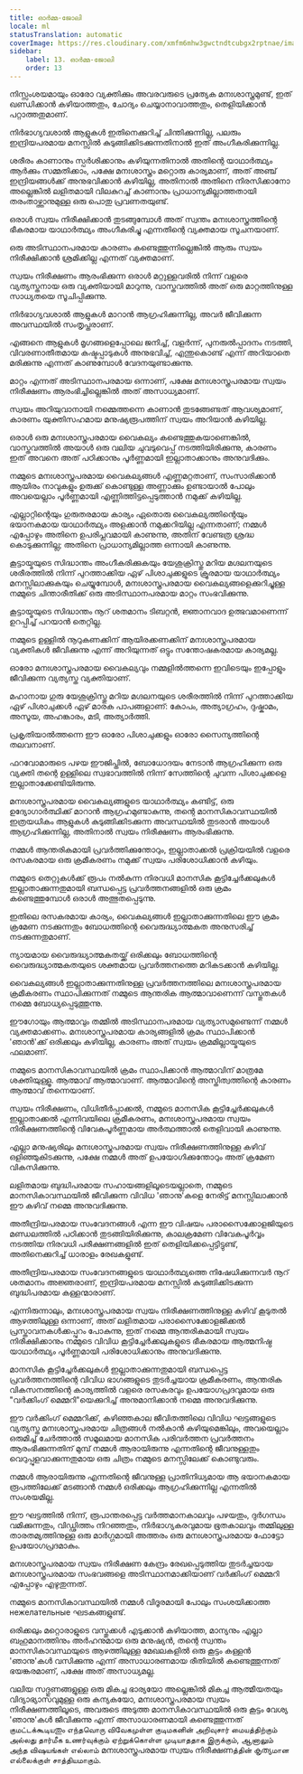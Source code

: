```yaml
---
title: ഓര്‍മ്മ-ജോലി
locale: ml
statusTranslation: automatic
coverImage: https://res.cloudinary.com/xmfm6mhw3gwctndtcubgx2rptnae/image/upload/v1741354419/small_cover_la_gran_rebelion_28716e29d2.webp
sidebar:
    label: 13. ഓര്‍മ്മ-ജോലി
    order: 13
---
```

നിസ്സംശയമായും ഓരോ വ്യക്തിക്കും അവരവരുടെ പ്രത്യേക മനഃശാസ്ത്രമുണ്ട്, ഇത് ഖണ്ഡിക്കാൻ കഴിയാത്തതും, ചോദ്യം ചെയ്യാനാവാത്തതും, തെളിയിക്കാൻ പറ്റാത്തതുമാണ്.

നിർഭാഗ്യവശാൽ ആളുകൾ ഇതിനെക്കുറിച്ച് ചിന്തിക്കുന്നില്ല, പലരും ഇന്ദ്രിയപരമായ മനസ്സിൽ കുടുങ്ങിക്കിടക്കുന്നതിനാൽ ഇത് അംഗീകരിക്കുന്നില്ല.

ശരീരം കാണാനും സ്പർശിക്കാനും കഴിയുന്നതിനാൽ അതിന്റെ യാഥാർത്ഥ്യം ആർക്കും സമ്മതിക്കാം, പക്ഷേ മനഃശാസ്ത്രം മറ്റൊരു കാര്യമാണ്, അത് അഞ്ച് ഇന്ദ്രിയങ്ങൾക്ക് അനുഭവിക്കാൻ കഴിയില്ല, അതിനാൽ അതിനെ നിരസിക്കാനോ അല്ലെങ്കിൽ ലളിതമായി വിലകുറച്ച് കാണാനും പ്രാധാന്യമില്ലാത്തതായി തരംതാഴ്ത്താനുമുള്ള ഒരു പൊതു പ്രവണതയുണ്ട്.

ഒരാൾ സ്വയം നിരീക്ഷിക്കാൻ തുടങ്ങുമ്പോൾ അത് സ്വന്തം മനഃശാസ്ത്രത്തിന്റെ ഭീകരമായ യാഥാർത്ഥ്യം അംഗീകരിച്ചു എന്നതിന്റെ വ്യക്തമായ സൂചനയാണ്.

ഒരു അടിസ്ഥാനപരമായ കാരണം കണ്ടെത്തുന്നില്ലെങ്കിൽ ആരും സ്വയം നിരീക്ഷിക്കാൻ ശ്രമിക്കില്ല എന്നത് വ്യക്തമാണ്.

സ്വയം നിരീക്ഷണം ആരംഭിക്കുന്ന ഒരാൾ മറ്റുള്ളവരിൽ നിന്ന് വളരെ വ്യത്യസ്തനായ ഒരു വ്യക്തിയായി മാറുന്നു, വാസ്തവത്തിൽ അത് ഒരു മാറ്റത്തിനുള്ള സാധ്യതയെ സൂചിപ്പിക്കുന്നു.

നിർഭാഗ്യവശാൽ ആളുകൾ മാറാൻ ആഗ്രഹിക്കുന്നില്ല, അവർ ജീവിക്കുന്ന അവസ്ഥയിൽ സംതൃപ്തരാണ്.

എങ്ങനെ ആളുകൾ മൃഗങ്ങളെപ്പോലെ ജനിച്ച്, വളർന്ന്, പുനരുൽപ്പാദനം നടത്തി, വിവരണാതീതമായ കഷ്ടപ്പാടുകൾ അനുഭവിച്ച്, എന്തുകൊണ്ട് എന്ന് അറിയാതെ മരിക്കുന്നു എന്നത് കാണുമ്പോൾ വേദനയുണ്ടാക്കുന്നു.

മാറ്റം എന്നത് അടിസ്ഥാനപരമായ ഒന്നാണ്, പക്ഷേ മനഃശാസ്ത്രപരമായ സ്വയം നിരീക്ഷണം ആരംഭിച്ചില്ലെങ്കിൽ അത് അസാധ്യമാണ്.

സ്വയം അറിയുവാനായി നമ്മെത്തന്നെ കാണാൻ തുടങ്ങേണ്ടത് ആവശ്യമാണ്, കാരണം യുക്തിസഹമായ മനുഷ്യരൂപത്തിന് സ്വയം അറിയാൻ കഴിയില്ല.

ഒരാൾ ഒരു മനഃശാസ്ത്രപരമായ വൈകല്യം കണ്ടെത്തുകയാണെങ്കിൽ, വാസ്തവത്തിൽ അയാൾ ഒരു വലിയ ചുവടുവെപ്പ് നടത്തിയിരിക്കുന്നു, കാരണം ഇത് അവനെ അത് പഠിക്കാനും പൂർണ്ണമായി ഇല്ലാതാക്കാനും അനുവദിക്കും.

നമ്മുടെ മനഃശാസ്ത്രപരമായ വൈകല്യങ്ങൾ എണ്ണമറ്റതാണ്, സംസാരിക്കാൻ ആയിരം നാവുകളും ഉരുക്ക് കൊണ്ടുള്ള അണ്ണാക്കും ഉണ്ടായാൽ പോലും അവയെല്ലാം പൂർണ്ണമായി എണ്ണിത്തിട്ടപ്പെടുത്താൻ നമുക്ക് കഴിയില്ല.

എല്ലാറ്റിന്റെയും ഗുരുതരമായ കാര്യം ഏതൊരു വൈകല്യത്തിന്റെയും ഭയാനകമായ യാഥാർത്ഥ്യം അളക്കാൻ നമുക്കറിയില്ല എന്നതാണ്; നമ്മൾ എപ്പോഴും അതിനെ ഉപരിപ്ലവമായി കാണുന്നു, അതിന് വേണ്ടത്ര ശ്രദ്ധ കൊടുക്കുന്നില്ല; അതിനെ പ്രാധാന്യമില്ലാത്ത ഒന്നായി കാണുന്നു.

കൂട്ടായ്മയുടെ സിദ്ധാന്തം അംഗീകരിക്കുകയും യേശുക്രിസ്തു മറിയ മഗ്ദലനയുടെ ശരീരത്തിൽ നിന്ന് പുറത്താക്കിയ ഏഴ് പിശാചുക്കളുടെ ക്രൂരമായ യാഥാർത്ഥ്യം മനസ്സിലാക്കുകയും ചെയ്യുമ്പോൾ, മനഃശാസ്ത്രപരമായ വൈകല്യങ്ങളെക്കുറിച്ചുള്ള നമ്മുടെ ചിന്താരീതിക്ക് ഒരു അടിസ്ഥാനപരമായ മാറ്റം സംഭവിക്കുന്നു.

കൂട്ടായ്മയുടെ സിദ്ധാന്തം നൂറ് ശതമാനം ടിബറ്റൻ, ജ്ഞാനവാദ ഉത്ഭവമാണെന്ന് ഉറപ്പിച്ച് പറയാൻ തെറ്റില്ല.

നമ്മുടെ ഉള്ളിൽ നൂറുകണക്കിന് ആയിരക്കണക്കിന് മനഃശാസ്ത്രപരമായ വ്യക്തികൾ ജീവിക്കുന്നു എന്ന് അറിയുന്നത് ഒട്ടും സന്തോഷകരമായ കാര്യമല്ല.

ഓരോ മനഃശാസ്ത്രപരമായ വൈകല്യവും നമ്മളിൽത്തന്നെ ഇവിടെയും ഇപ്പോളും ജീവിക്കുന്ന വ്യത്യസ്ത വ്യക്തിയാണ്.

മഹാനായ ഗുരു യേശുക്രിസ്തു മറിയ മഗ്ദലനയുടെ ശരീരത്തിൽ നിന്ന് പുറത്താക്കിയ ഏഴ് പിശാചുക്കൾ ഏഴ് മാരക പാപങ്ങളാണ്: കോപം, അത്യാഗ്രഹം, ദുഷ്കാമം, അസൂയ, അഹങ്കാരം, മടി, അത്യാർത്തി.

പ്രകൃതിയാൽത്തന്നെ ഈ ഓരോ പിശാചുക്കളും ഓരോ സൈന്യത്തിന്റെ തലവനാണ്.

ഫറവോമാരുടെ പഴയ ഈജിപ്തിൽ, ബോധോദയം നേടാൻ ആഗ്രഹിക്കുന്ന ഒരു വ്യക്തി തന്റെ ഉള്ളിലെ സ്വഭാവത്തിൽ നിന്ന് സേത്തിന്റെ ചുവന്ന പിശാചുക്കളെ ഇല്ലാതാക്കേണ്ടിയിരുന്നു.

മനഃശാസ്ത്രപരമായ വൈകല്യങ്ങളുടെ യാഥാർത്ഥ്യം കണ്ടിട്ട്, ഒരു ഉദ്യോഗാർത്ഥിക്ക് മാറാൻ ആഗ്രഹമുണ്ടാകുന്നു, തന്റെ മാനസികാവസ്ഥയിൽ ഇത്രയധികം ആളുകൾ കുടുങ്ങിക്കിടക്കുന്ന അവസ്ഥയിൽ തുടരാൻ അയാൾ ആഗ്രഹിക്കുന്നില്ല, അതിനാൽ സ്വയം നിരീക്ഷണം ആരംഭിക്കുന്നു.

നമ്മൾ ആന്തരികമായി പ്രവർത്തിക്കുന്തോറും, ഇല്ലാതാക്കൽ പ്രക്രിയയിൽ വളരെ രസകരമായ ഒരു ക്രമീകരണം നമുക്ക് സ്വയം പരിശോധിക്കാൻ കഴിയും.

നമ്മുടെ തെറ്റുകൾക്ക് രൂപം നൽകുന്ന നിരവധി മാനസിക കൂട്ടിച്ചേർക്കലുകൾ ഇല്ലാതാക്കുന്നതുമായി ബന്ധപ്പെട്ട പ്രവർത്തനങ്ങളിൽ ഒരു ക്രമം കണ്ടെത്തുമ്പോൾ ഒരാൾ അത്ഭുതപ്പെടുന്നു.

ഇതിലെ രസകരമായ കാര്യം, വൈകല്യങ്ങൾ ഇല്ലാതാക്കുന്നതിലെ ഈ ക്രമം ക്രമേണ നടക്കുന്നതും ബോധത്തിന്റെ വൈരുദ്ധ്യാത്മകത അനുസരിച്ച് നടക്കുന്നതുമാണ്.

ന്യായമായ വൈരുദ്ധ്യാത്മകതയ്ക്ക് ഒരിക്കലും ബോധത്തിന്റെ വൈരുദ്ധ്യാത്മകതയുടെ ശക്തമായ പ്രവർത്തനത്തെ മറികടക്കാൻ കഴിയില്ല.

വൈകല്യങ്ങൾ ഇല്ലാതാക്കുന്നതിനുള്ള പ്രവർത്തനത്തിലെ മനഃശാസ്ത്രപരമായ ക്രമീകരണം സ്ഥാപിക്കുന്നത് നമ്മുടെ ആന്തരിക ആത്മാവാണെന്ന് വസ്തുതകൾ നമ്മെ ബോധ്യപ്പെടുത്തുന്നു.

ഈഗോയും ആത്മാവും തമ്മിൽ അടിസ്ഥാനപരമായ വ്യത്യാസമുണ്ടെന്ന് നമ്മൾ വ്യക്തമാക്കണം. മനഃശാസ്ത്രപരമായ കാര്യങ്ങളിൽ ക്രമം സ്ഥാപിക്കാൻ 'ഞാൻ'ക്ക് ഒരിക്കലും കഴിയില്ല, കാരണം അത് സ്വയം ക്രമമില്ലായ്മയുടെ ഫലമാണ്.

നമ്മുടെ മാനസികാവസ്ഥയിൽ ക്രമം സ്ഥാപിക്കാൻ ആത്മാവിന് മാത്രമേ ശക്തിയുള്ളൂ. ആത്മാവ് ആത്മാവാണ്. ആത്മാവിന്റെ അസ്തിത്വത്തിന്റെ കാരണം ആത്മാവ് തന്നെയാണ്.

സ്വയം നിരീക്ഷണം, വിധിതീർപ്പാക്കൽ, നമ്മുടെ മാനസിക കൂട്ടിച്ചേർക്കലുകൾ ഇല്ലാതാക്കൽ എന്നിവയിലെ ക്രമീകരണം, മനഃശാസ്ത്രപരമായ സ്വയം നിരീക്ഷണത്തിന്റെ വിവേകപൂർണ്ണമായ അർത്ഥത്താൽ തെളിവായി കാണുന്നു.

എല്ലാ മനുഷ്യരിലും മനഃശാസ്ത്രപരമായ സ്വയം നിരീക്ഷണത്തിനുള്ള കഴിവ് ഒളിഞ്ഞുകിടക്കുന്നു, പക്ഷേ നമ്മൾ അത് ഉപയോഗിക്കുന്തോറും അത് ക്രമേണ വികസിക്കുന്നു.

ലളിതമായ ബുദ്ധിപരമായ സഹായങ്ങളിലൂടെയല്ലാതെ, നമ്മുടെ മാനസികാവസ്ഥയിൽ ജീവിക്കുന്ന വിവിധ 'ഞാനു'കളെ നേരിട്ട് മനസ്സിലാക്കാൻ ഈ കഴിവ് നമ്മെ അനുവദിക്കുന്നു.

അതീന്ദ്രിയപരമായ സംവേദനങ്ങൾ എന്ന ഈ വിഷയം പരാസൈക്കോളജിയുടെ മണ്ഡലത്തിൽ പഠിക്കാൻ തുടങ്ങിയിരിക്കുന്നു, കാലക്രമേണ വിവേകപൂർവ്വം നടത്തിയ നിരവധി പരീക്ഷണങ്ങളിൽ ഇത് തെളിയിക്കപ്പെട്ടിട്ടുണ്ട്, അതിനെക്കുറിച്ച് ധാരാളം രേഖകളുണ്ട്.

അതീന്ദ്രിയപരമായ സംവേദനങ്ങളുടെ യാഥാർത്ഥ്യത്തെ നിഷേധിക്കുന്നവർ നൂറ് ശതമാനം അജ്ഞരാണ്, ഇന്ദ്രിയപരമായ മനസ്സിൽ കുടുങ്ങിക്കിടക്കുന്ന ബുദ്ധിപരമായ കള്ളന്മാരാണ്.

എന്നിരുന്നാലും, മനഃശാസ്ത്രപരമായ സ്വയം നിരീക്ഷണത്തിനുള്ള കഴിവ് കൂടുതൽ ആഴത്തിലുള്ള ഒന്നാണ്, അത് ലളിതമായ പരാസൈക്കോളജിക്കൽ പ്രസ്താവനകൾക്കപ്പുറം പോകുന്നു, ഇത് നമ്മെ ആന്തരികമായി സ്വയം നിരീക്ഷിക്കാനും നമ്മുടെ വിവിധ കൂട്ടിച്ചേർക്കലുകളുടെ ഭീകരമായ ആത്മനിഷ്ഠ യാഥാർത്ഥ്യം പൂർണ്ണമായി പരിശോധിക്കാനും അനുവദിക്കുന്നു.

മാനസിക കൂട്ടിച്ചേർക്കലുകൾ ഇല്ലാതാക്കുന്നതുമായി ബന്ധപ്പെട്ട പ്രവർത്തനത്തിന്റെ വിവിധ ഭാഗങ്ങളുടെ തുടർച്ചയായ ക്രമീകരണം, ആന്തരിക വികസനത്തിന്റെ കാര്യത്തിൽ വളരെ രസകരവും ഉപയോഗപ്രദവുമായ ഒരു "വർക്കിംഗ് മെമ്മറി"യെക്കുറിച്ച് അനുമാനിക്കാൻ നമ്മെ അനുവദിക്കുന്നു.

ഈ വർക്കിംഗ് മെമ്മറിക്ക്, കഴിഞ്ഞകാല ജീവിതത്തിലെ വിവിധ ഘട്ടങ്ങളുടെ വ്യത്യസ്ത മനഃശാസ്ത്രപരമായ ചിത്രങ്ങൾ നൽകാൻ കഴിയുമെങ്കിലും, അവയെല്ലാം ഒരുമിച്ച് ചേർത്താൽ സമൂലമായ മാനസിക പരിവർത്തന പ്രവർത്തനം ആരംഭിക്കുന്നതിന് മുമ്പ് നമ്മൾ ആരായിരുന്നു എന്നതിന്റെ ജീവനുള്ളതും വെറുപ്പുളവാക്കുന്നതുമായ ഒരു ചിത്രം നമ്മുടെ മനസ്സിലേക്ക് കൊണ്ടുവരും.

നമ്മൾ ആരായിരുന്നു എന്നതിന്റെ ജീവനുള്ള പ്രാതിനിധ്യമായ ആ ഭയാനകമായ രൂപത്തിലേക്ക് മടങ്ങാൻ നമ്മൾ ഒരിക്കലും ആഗ്രഹിക്കുന്നില്ല എന്നതിൽ സംശയമില്ല.

ഈ ഘട്ടത്തിൽ നിന്ന്, രൂപാന്തരപ്പെട്ട വർത്തമാനകാലവും പഴയതും, ദുർഗന്ധം വമിക്കുന്നതും, വിഡ്ഢിത്തം നിറഞ്ഞതും, നിർഭാഗ്യകരവുമായ ഭൂതകാലവും തമ്മിലുള്ള താരതമ്യത്തിനുള്ള ഒരു മാർഗ്ഗമായി അത്തരം ഒരു മനഃശാസ്ത്രപരമായ ഫോട്ടോ ഉപയോഗപ്രദമാകും.

മനഃശാസ്ത്രപരമായ സ്വയം നിരീക്ഷണ കേന്ദ്രം രേഖപ്പെടുത്തിയ തുടർച്ചയായ മനഃശാസ്ത്രപരമായ സംഭവങ്ങളെ അടിസ്ഥാനമാക്കിയാണ് വർക്കിംഗ് മെമ്മറി എപ്പോഴും എഴുതുന്നത്.

നമ്മുടെ മാനസികാവസ്ഥയിൽ നമ്മൾ വിദൂരമായി പോലും സംശയിക്കാത്ത нежелательные ഘടകങ്ങളുണ്ട്.

ഒരിക്കലും മറ്റൊരാളുടെ വസ്തുക്കൾ എടുക്കാൻ കഴിയാത്ത, മാന്യനും എല്ലാ ബഹുമാനത്തിനും അർഹനുമായ ഒരു മനുഷ്യൻ, തന്റെ സ്വന്തം മാനസികാവസ്ഥയുടെ ആഴത്തിലുള്ള മേഖലകളിൽ ഒരു കൂട്ടം കള്ളൻ 'ഞാനു'കൾ വസിക്കുന്നു എന്ന് അസാധാരണമായ രീതിയിൽ കണ്ടെത്തുന്നത് ഭയങ്കരമാണ്, പക്ഷേ അത് അസാധ്യമല്ല.

വലിയ സദ്ഗുണങ്ങളുള്ള ഒരു മികച്ച ഭാര്യയോ അല്ലെങ്കിൽ മികച്ച ആത്മീയതയും വിദ്യാഭ്യാസവുമുള്ള ഒരു കന്യകയോ, മനഃശാസ്ത്രപരമായ സ്വയം നിരീക്ഷണത്തിലൂടെ, അവരുടെ അടുത്ത മാനസികാവസ്ഥയിൽ ഒരു കൂട്ടം വേശ്യ 'ഞാനു'കൾ ജീവിക്കുന്നു എന്ന് അസാധാരണമായി കണ്ടെത്തുന്നത് குமட்டக்கூடியതും எந்தவொரு விவேகமுள்ள குடிமகனின் அறிவுசார் மையத்திற்கும் அல்லது தார்மீக உணர்வுக்கும் ஏற்றுக்கொள்ள முடியாததாக இருக்கும், ஆனாலும் அந்த விஷயங்கள் எல்லாம் മനഃശാസ്ത്രപരമായ സ്വയം നിരീക്ഷണத்தின் കൃത്യமான எல்லைக்குள் சாத்தியமாகும்.
